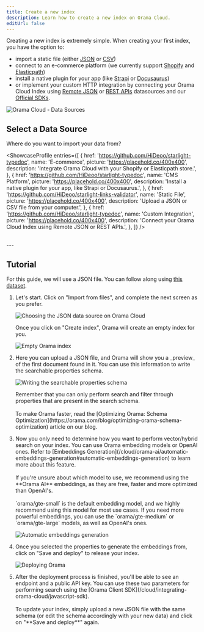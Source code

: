 ```yaml
---
title: Create a new index
description: Learn how to create a new index on Orama Cloud.
editUrl: false
---
```


Creating a new index is extremely simple. When creating your first index, you have the option to:
- import a static file (either [JSON](/cloud/data-sources/static-files/json-file) or [CSV](/cloud/data-sources/static-files/csv-file))
- connect to an e-commerce platform (we currently support [Shopify](/cloud/data-sources/native-integrations/shopify) and [Elasticpath](/cloud/data-sources/native-integrations/elasticpath))
- install a native plugin for your app (like [Strapi](/cloud/data-sources/native-integrations/strapi) or [Docusaurus](/cloud/data-sources/native-integrations/docusaurus))
- or implement your custom HTTP integration by connecting your Orama Cloud Index using [Remote JSON](/cloud/data-sources/custom-integrations/remote-json) or [REST APIs](/cloud/data-sources/custom-integrations/rest-apis) datasources and our [Official SDKs](/cloud/performing-search/official-sdk).

<div class="text-center py-4">
  <img src="https://placehold.co/800x400" alt="Orama Cloud - Data Sources" class="rounded-xl" />
</div>

## Select a Data Source

Where do you want to import your data from?

<ShowcaseProfile
  entries={[
    {
      href: 'https://github.com/HiDeoo/starlight-typedoc',
      name: 'E-commerce',
      picture: 'https://placehold.co/400x400',
      description: 'Integrate Orama Cloud with your Shopify or Elasticpath store.',
    },
    {
      href: 'https://github.com/HiDeoo/starlight-typedoc',
      name: 'CMS Platform',
      picture: 'https://placehold.co/400x400',
      description: 'Install a native plugin for your app, like Strapi or Docusaurus.',
    },
    {
      href: 'https://github.com/HiDeoo/starlight-links-validator',
      name: 'Static File',
      picture: 'https://placehold.co/400x400',
      description: 'Upload a JSON or CSV file from your computer.',
    },
    {
      href: 'https://github.com/HiDeoo/starlight-typedoc',
      name: 'Custom Integration',
      picture: 'https://placehold.co/400x400',
      description: 'Connect your Orama Cloud Index using Remote JSON or REST APIs.',
    },
  ]}
/>

<br />
---

## Tutorial

For this guide, we will use a JSON file. You can follow along using [this dataset](/cloud/guides/example-datasets/games.json).

<Steps>
  <ol>
    <li>
      <p class="pl-10">Let's start. Click on "Import from files", and complete the next screen as you prefer.</p>
      <img
        src='/cloud/guides/working-with-indexes/uploading-a-file.png'
        alt='Choosing the JSON data source on Orama Cloud'
        class="mx-10"
      />
      <p class="pl-10">Once you click on "Create index", Orama will create an empty index for you.</p>
      <img
        src="/cloud/guides/working-with-indexes/empty-index.png"
        alt="Empty Orama index"
        class="mx-10"
      />
    </li>
    <li>
      <p class="pl-10">Here you can upload a JSON file, and Orama will show you a _preview_ of the first document found in it. You can use this information to write the searchable properties schema.</p>
      <img
        src="/cloud/guides/working-with-indexes/writing-the-schema.png"
        alt="Writing the searchable properties schema"
        class="mx-10"
      />
      <br />
      <p class="pl-10">Remember that you can only perform search and filter through properties that are present in the search schema.<br /><br />
      To make Orama faster, read the [Optimizing Orama: Schema Optimization](https://orama.com/blog/optimizing-orama-schema-optimization) article on our blog.</p>
    </li>
    <li>
      <p class="pl-10">Now you only need to determine how you want to perform vector/hybrid search on your index. You can use Orama embedding models or OpenAI ones. Refer to [Embeddings Generation](/cloud/orama-ai/automatic-embeddings-generation#automatic-embeddings-generation) to learn more about this feature.<br /><br />
      If you're unsure about which model to use, we recommend using the **Orama AI** embeddings, as they are free, faster and more optimized than OpenAI's.<br /><br />
      `orama/gte-small` is the default embedding model, and we highly recommend using this model for most use cases. If you need more powerful embeddings, you can use the `orama/gte-medium` or `orama/gte-large` models, as well as OpenAI's ones.</p>
      <img
        src="/cloud/guides/working-with-indexes/automatic-embeddings-generation.png"
        alt="Automatic embeddings generation"
        class="mx-10"
      />
    </li>
    <li>
      <p class="pl-10">Once you selected the properties to generate the embeddings from, click on "Save and deploy" to release your index.</p>
      <img
        src="/cloud/guides/working-with-indexes/deploy.png"
        alt="Deploying Orama"
        class="mx-10"
      />
    </li>
    <li>
      <p class="pl-10">After the deployment process is finished, you'll be able to see an endpoint and a public API key. You can use these two parameters for performing search using the [Orama Client SDK](/cloud/integrating-orama-cloud/javascript-sdk).<br /><br />
      To update your index, simply upload a new JSON file with the same schema (or edit the schema accordingly with your new data) and click on "**Save and deploy**" again.</p>
    </li>
  </ol>
</Steps>
